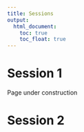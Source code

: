 ```yaml
---
title: Sessions
output:
  html_document:
    toc: true
    toc_float: true
---
```


# Session 1


Page under construction

# Session 2


